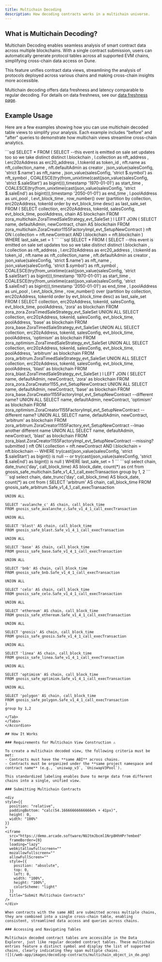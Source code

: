 ```yaml
---
title: Multichain Decoding
description: How decoding contracts works in a multichain universe.
---
```


## What is Multichain Decoding?

Multichain Decoding enables seamless analysis of smart contract data across multiple blockchains. With a single contract submission, users can automatically generate protocol tables across all supported EVM chains, simplifying cross-chain data access on Dune.

This feature unifies contract data views, streamlining the analysis of protocols deployed across various chains and making cross-chain insights more accessible.

<Tip>Multichain decoding offers data freshness and latency comparable to regular decoding. For details on data freshness, see our [data freshness page](../../data-catalog/data-freshness).</Tip>

## Example Usage

Here are a few examples showing how you can use multichain decoded table views to simplify your analysis. Each example includes "before" and "after" queries to demonstrate how multichain views streamline cross-chain analytics.

<Accordion title = "Finding Zora Uniswap Collections">
<Tabs>
  <Tab title="Using multichain decoded tables">
  ```sql 
    SELECT * 
    FROM (
        SELECT 
            --this event is emitted on sale set updates too so we take distinct
            distinct
            l.blockchain
            , l.collection as nft_address
            , l.erc20zAddress as erc20_address
            , l.tokenId as token_id
            , nft.name as nft_collection_name
            , nft.defaultAdmin as creator
            , json_value(salesConfig, 'strict $.name') as nft_name
            , json_value(salesConfig, 'strict $.symbol') as nft_symbol
            , COALESCE(try(from_unixtime(cast(json_value(salesConfig, 'strict $.saleStart') as bigint))),timestamp '1970-01-01') as start_time
            , COALESCE(try(from_unixtime(cast(json_value(salesConfig, 'strict $.saleEnd') as bigint))),timestamp '2050-01-01') as end_time
            , l.poolAddress as uni_pool
            , l.evt_block_time
            , row_number() over (partition by collection, erc20zAddress, tokenId order by evt_block_time desc) as last_sale_set
        FROM ( SELECT collection, erc20zAddress, tokenId, salesConfig, evt_block_time, poolAddress, chain AS blockchain
              FROM zora_multichain.ZoraTimedSaleStrategy_evt_SaleSet ) l 
        LEFT JOIN ( SELECT name, defaultAdmin, newContract, chain AS blockchain
                    FROM zora_multichain.ZoraCreator1155FactoryImpl_evt_SetupNewContract ) nft 
              ON l.collection = nft.newContract AND l.blockchain = nft.blockchain
    ) 
    WHERE last_sale_set = 1
  ```
  </Tab>
  <Tab title="Unioning single chain decoded tables">
  ```sql 
    SELECT 
    * 
    FROM (
        SELECT 
            --this event is emitted on sale set updates too so we take distinct
            distinct
            l.blockchain
            , l.collection as nft_address
            , l.erc20zAddress as erc20_address
            , l.tokenId as token_id
            , nft.name as nft_collection_name
            , nft.defaultAdmin as creator
            , json_value(salesConfig, 'strict $.name') as nft_name
            , json_value(salesConfig, 'strict $.symbol') as nft_symbol
            , COALESCE(try(from_unixtime(cast(json_value(salesConfig, 'strict $.saleStart') as bigint))),timestamp '1970-01-01') as start_time
            , COALESCE(try(from_unixtime(cast(json_value(salesConfig, 'strict $.saleEnd') as bigint))),timestamp '2050-01-01') as end_time
            , l.poolAddress as uni_pool
            , l.evt_block_time
            , row_number() over (partition by collection, erc20zAddress, tokenId order by evt_block_time desc) as last_sale_set
        FROM (
            SELECT collection, erc20zAddress, tokenId, salesConfig, evt_block_time, poolAddress, 'zora' as blockchain FROM zora_zora.ZoraTimedSaleStrategy_evt_SaleSet
            UNION ALL
            SELECT collection, erc20zAddress, tokenId, salesConfig, evt_block_time, poolAddress, 'base' as blockchain FROM zora_base.ZoraTimedSaleStrategy_evt_SaleSet
            UNION ALL
            SELECT collection, erc20zAddress, tokenId, salesConfig, evt_block_time, poolAddress, 'optimism' as blockchain FROM zora_optimism.ZoraTimedSaleStrategy_evt_SaleSet
            UNION ALL
            SELECT collection, erc20zAddress, tokenId, salesConfig, evt_block_time, poolAddress, 'arbitrum' as blockchain FROM zora_arbitrum.ZoraTimedSaleStrategy_evt_SaleSet
            UNION ALL
            SELECT collection, erc20zAddress, tokenId, salesConfig, evt_block_time, poolAddress, 'blast' as blockchain FROM zora_blast.ZoraTimedSaleStrategy_evt_SaleSet
        ) l 
        LEFT JOIN (
            SELECT name, defaultAdmin, newContract, 'zora' as blockchain FROM zora_zora.ZoraCreator1155_evt_SetupNewContract 
            UNION ALL 
            SELECT name, defaultAdmin, newContract, 'base' as blockchain FROM zora_base.ZoraCreator1155FactoryImpl_evt_SetupNewContract --different name?
            UNION ALL  
            SELECT name, defaultAdmin, newContract, 'optimism' as blockchain FROM zora_optimism.ZoraCreator1155FactoryImpl_evt_SetupNewContract --different name?
            UNION ALL 
            SELECT name, defaultAdmin, newContract, 'arbitrum' as blockchain FROM zora_arbitrum.ZoraCreator1155Factory_evt_SetupNewContract --lmao another different name
            UNION ALL 
            SELECT name, defaultAdmin, newContract, 'blast' as blockchain FROM zora_blast.ZoraCreator1155FactoryImpl_evt_SetupNewContract --missing? submitted
        ) nft ON l.collection = nft.newContract AND l.blockchain = nft.blockchain
        -- WHERE try(cast(json_value(salesConfig, 'strict $.saleStart') as bigint)) is null 
        -- or try(cast(json_value(salesConfig, 'strict $.saleEnd') as bigint)) is null
    ) 
    WHERE last_sale_set = 1
  ```
  </Tab>
</Tabs>

</Accordion>

<Accordion title = "Gnosis Safe `execTransaction` Calls">
<Tabs>
  <Tab title="Using multichain decoded tables">
  ```sql 
    select chain, date_trunc('day', call_block_time) AS block_date, count(*) as cnt
    from gnosis_safe_multichain.Safe_v1_4_1_call_execTransaction
    group by 1, 2
  ```
  </Tab>
  <Tab title="Unioning single chain decoded tables">
  ```sql 
    select chain, date_trunc('day', call_block_time) AS block_date, count(*) as cnt
    from (
    SELECT 'arbitrum' AS chain, call_block_time
    FROM gnosis_safe_arbitrum.Safe_v1_4_1_call_execTransaction

    UNION ALL

    SELECT 'avalanche_c' AS chain, call_block_time
    FROM gnosis_safe_avalanche_c.Safe_v1_4_1_call_execTransaction

    UNION ALL

    SELECT 'blast' AS chain, call_block_time
    FROM gnosis_safe_blast.Safe_v1_4_1_call_execTransaction

    UNION ALL

    SELECT 'base' AS chain, call_block_time
    FROM gnosis_safe_base.Safe_v1_4_1_call_execTransaction

    UNION ALL

    SELECT 'bnb' AS chain, call_block_time
    FROM gnosis_safe_bnb.Safe_v1_4_1_call_execTransaction

    UNION ALL

    SELECT 'celo' AS chain, call_block_time
    FROM gnosis_safe_celo.Safe_v1_4_1_call_execTransaction

    UNION ALL

    SELECT 'ethereum' AS chain, call_block_time
    FROM gnosis_safe_ethereum.Safe_v1_4_1_call_execTransaction

    UNION ALL

    SELECT 'gnosis' AS chain, call_block_time
    FROM gnosis_safe_gnosis.Safe_v1_4_1_call_execTransaction

    UNION ALL

    SELECT 'linea' AS chain, call_block_time
    FROM gnosis_safe_linea.Safe_v1_4_1_call_execTransaction

    UNION ALL

    SELECT 'optimism' AS chain, call_block_time
    FROM gnosis_safe_optimism.Safe_v1_4_1_call_execTransaction

    UNION ALL

    SELECT 'polygon' AS chain, call_block_time
    FROM gnosis_safe_polygon.Safe_v1_4_1_call_execTransaction
    )
    group by 1,2
  ```
  </Tab>
</Tabs>
</Accordion>

## How It Works

### Requirements for Multichain View Construction ⚠️

To create a multichain decoded view, the following criteria must be met:
- Contracts must have the **same ABI** across chains.
- Contracts must be organized under the **same project namespace and contract name** (e.g., `uniswap_v3`, `UniswapV3Pool`).

This standardized labeling enables Dune to merge data from different chains into a single, unified view.

### Submitting Multichain Contracts

<div
  style={{
    position: "relative",
    paddingBottom: "calc(54.166666666666664% + 41px)",
    height: 0,
    width: "100%"
  }}
> 
  <iframe
    src="https://demo.arcade.software/NUJtmJbcml1Nrp8HhHPr?embed"
    frameBorder={0}
    loading="lazy"
    webkitallowfullscreen=""
    mozallowfullscreen=""
    allowFullScreen=""
    style={{
      position: "absolute",
      top: 0,
      left: 0,
      width: "100%",
      height: "100%",
      colorScheme: "light"
    }}
    title="Submit Multichain Contracts"
  />
</div>

When contracts with the same ABI are submitted across multiple chains, they are combined into a single cross-chain table, enabling consistent, streamlined data access and queries across chains.

### Accessing and Navigating Tables

Multichain decoded contract tables are accessible in the Data Explorer, just like regular decoded contract tables. These multichain entries feature a distinct symbol and display the list of supported chains, clearly indicating they span multiple chains.
![](/web-app/images/decoding-contracts/multichain_object_in_de.png)